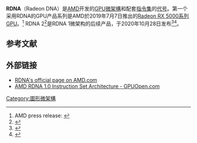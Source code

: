 {{Anchor|RDNA 1|RDNA1}}{{Infobox GPU
| name       = AMD RDNA
| image      = AMD RDNA logo.png
| caption    = 
| codename   = 
| created    = 2019年7月7日<ref name="amd-official-press-release-computex" />
| process    = [[台灣積體電路製造|台灣積體電路製造]][[7纳米制程|7纳米制程]]
| entry      =
| midrange   = 
| highend    = 
| d3dversion = 
| predecessor = [[AMD_Radeon_HD_7000#架構|Graphics Core Next]]
| successor = 
}}
'''RDNA'''（Radeon DNA）是[[超威半导体|AMD]]开发的[[圖形處理器|GPU]][[微架構|微架構]]和配套[[指令集架構|指令集]]的[[代号|代号]]。第一个采用RDNA的GPU产品系列是AMD於2019年7月7日推出的[[AMD_Radeon_RX_5000系列|Radeon RX 5000系列]]GPU。<ref name="amd-official-press-release-computex">AMD press release: {{Cite web|title=AMD Announces Next-Generation Leadership Products at Computex 2019 Keynote.|url=https://www.amd.com/en/press-releases/2019-05-26-amd-announces-next-generation-leadership-products-computex-2019-keynote|accessdate=2020-09-02|archive-date=2019-08-10|archive-url=https://web.archive.org/web/20190810010001/https://www.amd.com/en/press-releases/2019-05-26-amd-announces-next-generation-leadership-products-computex-2019-keynote|dead-url=no}}</ref>  RDNA 2<ref name="amd presentation 1">{{cite web|title=AMD Investor Relations presention (PDF)|url=https://ir.amd.com/static-files/749bd8aa-0d3b-41f7-a959-aa954b760c74|author=|date=2019|publisher=[[超威半导体|超威半导体]]|website=AMD.com|access-date=2020-02-08|archive-date=2020-02-05|archive-url=https://web.archive.org/web/20200205131305/https://ir.amd.com/static-files/749bd8aa-0d3b-41f7-a959-aa954b760c74|dead-url=yes}}</ref>是RDNA 1微架构的后续产品，于2020年10月28日发布<ref name="anandtech 1">{{cite web|title=Navi Refresh and RDNA2 Both In 2020, According to AMD|url=https://www.anandtech.com/show/15447/quick-notes-navi-refresh-and-rdna2-both-in-2020-according-to-amd|author=|date=2020-01-28|publisher={{link-en|AnandTech}}|website=anandtech.com|access-date=2020-02-08|archive-date=2020-01-31|archive-url=https://web.archive.org/web/20200131020157/https://www.anandtech.com/show/15447/quick-notes-navi-refresh-and-rdna2-both-in-2020-according-to-amd|dead-url=no}}</ref><ref name="techradar 1">{{cite web|title=AMD 'Big Navi' GPU might be right around the corner – but don't hold your breath|url=https://www.techradar.com/news/amd-big-navi-gpu-might-be-right-around-the-corner-but-dont-hold-your-breath|author=|date=2020-02-03|publisher={{link-en|TechRadar}}|website=techradar.com|access-date=2020-02-08|archive-date=2020-02-09|archive-url=https://web.archive.org/web/20200209132911/https://www.techradar.com/news/amd-big-navi-gpu-might-be-right-around-the-corner-but-dont-hold-your-breath|dead-url=no}}</ref>。

==参考文献==
{{reflist}}

== 外部链接 ==

* [https://www.amd.com/en/technologies/rdna/ RDNA's official page on AMD.com]{{Wayback|url=https://www.amd.com/en/technologies/rdna/ |date=20200520011012 }}
* [https://gpuopen.com/compute-product/amd-rdna-1-0-instruction-set-architecture/ AMD RDNA 1.0 Instruction Set Architecture - GPUOpen.com]{{Wayback|url=https://gpuopen.com/compute-product/amd-rdna-1-0-instruction-set-architecture/ |date=20191108202951 }}

{{AMD GPU}}

[[Category:圖形微架構|Category:圖形微架構]]